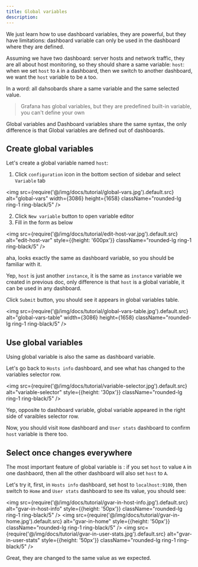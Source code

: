 ```yaml
---
title: Global variables
description: 
---
```



We just learn how to use dashboard variables, they are powerful, but they have limitations: dashboard variable can only be used in the dashboard where they are defined.

Assuming we have two dashboard: server hosts and network traffic, they are all about host monitoring, so they should share a same variable: <Code>host</Code>: when we set `host` to `A` in a dashboard, then we switch to another dashboard, we want the `host` variable to be `A` too.

In a word: all dahsobards share a same variable and the same selected value.

> Grafana has global variables, but they are predefined built-in variable, you can't define your own


Global variables and Dashboard variables share the same syntax, the only difference is that Global variables are defined out of dashboards.

## Create global variables

Let's create a global variable named `host`:

1. Click `configuration` icon in the bottom section of sidebar and select `Variable` tab

<img src={require('@/img/docs/tutorial/global-vars.jpg').default.src} alt="global-vars" width={3086} height={1658} className="rounded-lg ring-1 ring-black/5" />


2. Click `New variable` button to open variable editor
3. Fill in the form as below

<img src={require('@/img/docs/tutorial/edit-host-var.jpg').default.src} alt="edit-host-var" style={{height: '600px'}} className="rounded-lg ring-1 ring-black/5" />


aha, looks exactly the same as dashboard variable, so you should be familiar with it.

Yep, `host` is just another `instance`, it is the same as `instance` variable we created in previous doc, only difference is that `host` is a global variable, it can be used in any dashboard.

Click `Submit` button, you should see it appears in global variables table.

<img src={require('@/img/docs/tutorial/global-vars-table.jpg').default.src} alt="global-vars-table" width={3086} height={1658} className="rounded-lg ring-1 ring-black/5" />


## Use global variables 

Using global variable is also the same as dashboard variable.

Let's go back to `Hosts info` dashboard, and see what has changed to the variables selector row.

<img src={require('@/img/docs/tutorial/variable-selector.jpg').default.src} alt="variable-selector" style={{height: '30px'}} className="rounded-lg ring-1 ring-black/5" />

Yep, opposite to dashboard variable, global variable appeared in the right side of varaibles selector row.

Now, you should visit `Home` dashboard and `User stats` dashboard to confirm `host` variable is there too.


## Select once changes everywhere 

The most important feature of global variable is : if you set `host` to value `A` in one dashbaord, then all the other dashboard will also set `host` to `A`.

Let's try it, first, in `Hosts info` dashboard, set host to `localhost:9100`, then switch to `Home` and `User stats` dashboard to see its value, you should see: 

<img src={require('@/img/docs/tutorial/gvar-in-host-info.jpg').default.src} alt="gvar-in-host-info" style={{height: '50px'}} className="rounded-lg ring-1 ring-black/5" />
<img src={require('@/img/docs/tutorial/gvar-in-home.jpg').default.src} alt="gvar-in-home" style={{height: '50px'}} className="rounded-lg ring-1 ring-black/5" />
<img src={require('@/img/docs/tutorial/gvar-in-user-stats.jpg').default.src} alt="gvar-in-user-stats" style={{height: '50px'}} className="rounded-lg ring-1 ring-black/5" />

Great, they are changed to the same value as we expected.